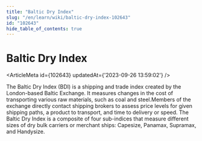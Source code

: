 ```yaml
---
title: "Baltic Dry Index"
slug: "/en/learn/wiki/baltic-dry-index-102643"
id: "102643"
hide_table_of_contents: true
---
```



# Baltic Dry Index

<ArticleMeta id={102643} updatedAt={'2023-09-26 13:59:02'} />
<div className='border-solid border-b border-t-0 my-4 border-[var(--ifm-color-gray-300)]' />

The Baltic Dry Index (BDI) is a shipping and trade index created by the London-based Baltic Exchange. It measures changes in the cost of transporting various raw materials, such as coal and steel.Members of the exchange directly contact shipping brokers to assess price levels for given shipping paths, a product to transport, and time to delivery or speed. The Baltic Dry Index is a composite of four sub-indices that measure different sizes of dry bulk carriers or merchant ships: Capesize, Panamax, Supramax, and Handysize.
